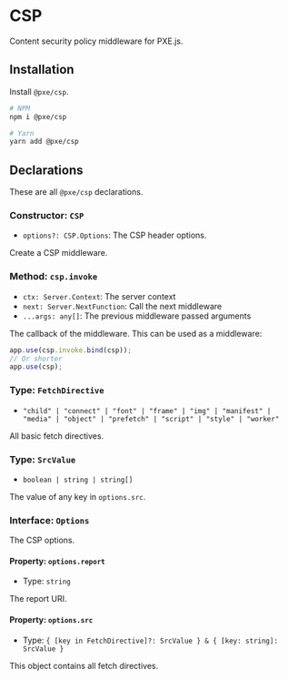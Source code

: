 # CSP
Content security policy middleware for PXE.js.

## Installation
Install `@pxe/csp`.
```bash
# NPM
npm i @pxe/csp

# Yarn 
yarn add @pxe/csp
```

## Declarations
These are all `@pxe/csp` declarations.

### Constructor: `CSP`
- `options?: CSP.Options`: The CSP header options.

Create a CSP middleware.

### Method: `csp.invoke`
- `ctx: Server.Context`: The server context
- `next: Server.NextFunction`: Call the next middleware 
- `...args: any[]`: The previous middleware passed arguments

The callback of the middleware. This can be used as a middleware:
```typescript
app.use(csp.invoke.bind(csp));
// Or shorter
app.use(csp);
```

### Type: `FetchDirective`
- `"child" | "connect" | "font" | "frame" | "img" | "manifest" | "media" | "object" | "prefetch" | "script" | "style" | "worker"`

All basic fetch directives.

### Type: `SrcValue`
- `boolean | string | string[]`

The value of any key in `options.src`.

### Interface: `Options`
The CSP options.

#### Property: `options.report`
- Type: `string`

The report URI.

#### Property: `options.src`
- Type: `{ [key in FetchDirective]?: SrcValue } & { [key: string]: SrcValue }`

This object contains all fetch directives.
